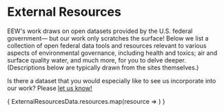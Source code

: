
<Layout pageTitle="External Resources" sidebarLinks={DataPageSidebarLinks} activeHeaderLink="Data">

# External Resources

EEW's work draws on open datasets provided by the U.S. federal government— but
our work only scratches the surface! Below we list a collection of open federal
data tools and resources relevant to various aspects of environmental governance,
including health and toxics; air and surface quality water, and much more, for
you to delve deeper. (Descriptions below are typically drawn from the sites themselves.)

Is there a dataset that you would especially like to see us incorporate into our
work? Please [let us know!](/about/contact)

<div className='row'>
  {
    ExternalResourcesData.resources.map(resource =>
      <InfoCard
        title = {resource.Name}
        description={resource.Description}
        link={resource.Link}
      />
    )
  }
</div>

</Layout>
